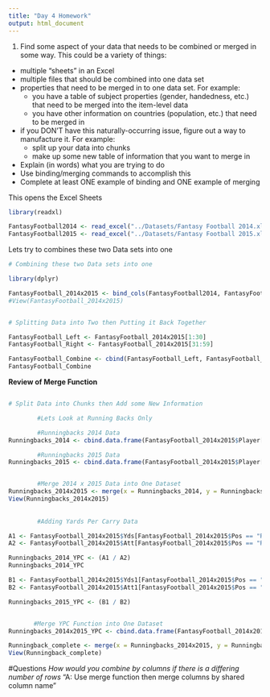 ```yaml
---
title: "Day 4 Homework"
output: html_document
---
```


1. Find some aspect of your data that needs to be combined or merged in some way.  This could be a variety of things:
  - multiple "sheets" in an Excel
  - multiple files that should be combined into one data set
  - properties that need to be merged in to one data set. For example:
    - you have a table of subject properties (gender, handedness, etc.) that need to be merged into the item-level data
    - you have other information on countries (population, etc.) that need to be merged in
  - if you DON'T have this naturally-occurring issue, figure out a way to manufacture it. For example:
    - split up your data into chunks
    - make up some new table of information that you want to merge in
  - Explain (in words) what you are trying to do
  - Use binding/merging commands to accomplish this
  - Complete at least ONE example of binding and ONE example of merging


This opens the Excel Sheets
```r
library(readxl) 

FantasyFootball2014 <- read_excel("../Datasets/Fantasy Football 2014.xlsx", skip = 2)
FantasyFootball2015 <- read_excel("../Datasets/Fantasy Football 2015.xlsx", skip = 2)

```

Lets try to combines these two Data sets into one
```r
# Combining these two Data sets into one

library(dplyr)

FantasyFootball_2014x2015 <- bind_cols(FantasyFootball2014, FantasyFootball2015)
#View(FantasyFootball_2014x2015)


# Splitting Data into Two then Putting it Back Together

FantasyFootball_Left <- FantasyFootball_2014x2015[1:30]
FantasyFootball_Right <- FantasyFootball_2014x2015[31:59]

FantasyFootball_Combine <- cbind(FantasyFootball_Left, FantasyFootball_Right)
FantasyFootball_Combine
```

**Review of Merge Function**
```r

```


```r
# Split Data into Chunks then Add some New Information

        #Lets Look at Running Backs Only

        #Runningbacks 2014 Data
Runningbacks_2014 <- cbind.data.frame(FantasyFootball_2014x2015$Player[FantasyFootball_2014x2015$Pos == "RB"], FantasyFootball_2014x2015$Att[FantasyFootball_2014x2015$Pos == "RB"], FantasyFootball_2014x2015$Yds[FantasyFootball_2014x2015$Pos == "RB"], FantasyFootball_2014x2015$TD[FantasyFootball_2014x2015$Pos == "RB"], FantasyFootball_2014x2015$`1st`[FantasyFootball_2014x2015$Pos == "RB"], FantasyFootball_2014x2015$`Fan Pts`[FantasyFootball_2014x2015$Pos == "RB"],FantasyFootball_2014x2015$PPG[FantasyFootball_2014x2015$Pos == "RB"])

        #Runningbacks 2015 Data
Runningbacks_2015 <- cbind.data.frame(FantasyFootball_2014x2015$Player[FantasyFootball_2014x2015$Pos == "RB"], FantasyFootball_2014x2015$Att1[FantasyFootball_2014x2015$Pos == "RB"],  FantasyFootball_2014x2015$Yds1[FantasyFootball_2014x2015$Pos == "RB"], FantasyFootball_2014x2015$TD1[FantasyFootball_2014x2015$Pos == "RB"], FantasyFootball_2014x2015$`1st1`[FantasyFootball_2014x2015$Pos == "RB"], FantasyFootball_2014x2015$`Fan Pts1`[FantasyFootball_2014x2015$Pos == "RB"],FantasyFootball_2014x2015$PPG1[FantasyFootball_2014x2015$Pos == "RB"])


        #Merge 2014 x 2015 Data into One Dataset
Runningbacks_2014x2015 <- merge(x = Runningbacks_2014, y = Runningbacks_2015, by = "FantasyFootball_2014x2015$Player[FantasyFootball_2014x2015$Pos == ")
View(Runningbacks_2014x2015)
             
                
        #Adding Yards Per Carry Data

A1 <- FantasyFootball_2014x2015$Yds[FantasyFootball_2014x2015$Pos == "RB"]
A2 <- FantasyFootball_2014x2015$Att[FantasyFootball_2014x2015$Pos == "RB"]

Runningbacks_2014_YPC <- (A1 / A2)
Runningbacks_2014_YPC

B1 <- FantasyFootball_2014x2015$Yds1[FantasyFootball_2014x2015$Pos == "RB"]
B2 <- FantasyFootball_2014x2015$Att1[FantasyFootball_2014x2015$Pos == "RB"]

Runningbacks_2015_YPC <- (B1 / B2)


       #Merge YPC Function into One Dataset
Runningbacks_2014x2015_YPC <- cbind.data.frame(FantasyFootball_2014x2015$Player[FantasyFootball_2014x2015$Pos == "RB"], Runningbacks_2014_YPC, Runningbacks_2015_YPC)

Runningback_complete <- merge(x = Runningbacks_2014x2015, y = Runningbacks_2014x2015_YPC, by = "FantasyFootball_2014x2015$Player[FantasyFootball_2014x2015$Pos == ")
View(Runningback_complete)


```



                        
#Questions
    *How would you combine by columns if there is a differing number of rows*
          "A: Use merge function then merge columns by shared column name"